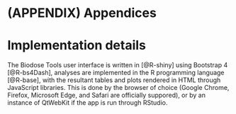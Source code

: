 # (APPENDIX) Appendices {-} 

# Implementation details {#app:implementation}

The Biodose Tools user interface is written in [@R-shiny] using Bootstrap 4 [@R-bs4Dash], analyses are implemented in the R programming language [@R-base], with the resultant tables and plots rendered in HTML through JavaScript libraries. This is done by the browser of choice (Google Chrome, Firefox, Microsoft Edge, and Safari are officially suppored), or by an instance of QtWebKit if the app is run through RStudio.
